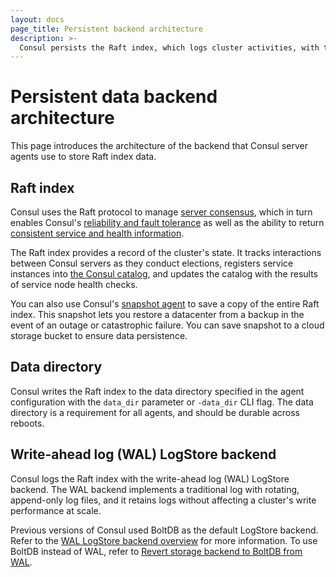 ```yaml
---
layout: docs
page_title: Persistent backend architecture
description: >-
  Consul persists the Raft index, which logs cluster activities, with the Write-ahead log (WAL) LogStore backend. Consul saves the Raft index in the server's data directory.
---
```


# Persistent data backend architecture

This page introduces the architecture of the backend that Consul server agents use to store Raft index data.

## Raft index

Consul uses the Raft protocol to manage [server consensus](/consul/docs/concept/consensus), which in turn enables Consul's [reliability and fault tolerance](/consul/docs/concept/reliability) as well as the ability to return [consistent service and health information](/consul/docs/concept/consistency).

The Raft index provides a record of the cluster's state. It tracks interactions between Consul servers as they conduct elections, registers service instances into [the Consul catalog](/consul/docs/concept/catalog), and updates the catalog with the results of service node health checks.

You can also use Consul's [snapshot agent](consul/commands/snapshot/agent) to save a copy of the entire Raft index. This snapshot lets you restore a datacenter from a backup in the event of an outage or catastrophic failure. You can save snapshot to a cloud storage bucket to ensure data persistence.

## Data directory

Consul writes the Raft index to the data directory specified in the agent configuration with the `data_dir` parameter or `-data_dir` CLI flag. The data directory is a requirement for all agents, and should be durable across reboots.

## Write-ahead log (WAL) LogStore backend

Consul logs the Raft index with the write-ahead log (WAL) LogStore backend. The WAL backend implements a traditional log with rotating, append-only log files, and it retains logs without affecting a cluster's write performance at scale.

Previous versions of Consul used BoltDB as the default LogStore backend. Refer to the [WAL LogStore backend overview](/consul/docs/deploy/server/wal) for more information. To use BoltDB instead of WAL, refer to [Revert storage backend to BoltDB from WAL](/consul/docs/deploy/server/wal/revert/bolt-db).